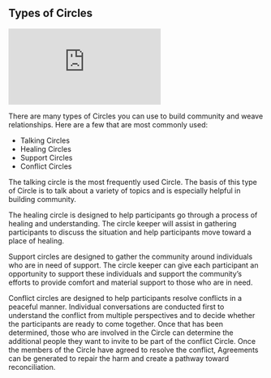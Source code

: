 ## Types of Circles

<Embed src="https://player.vimeo.com/video/797456208" />

There are many types of Circles you can use to build community and weave relationships. Here are a few that are most commonly used:

- Talking Circles
- Healing Circles
- Support Circles
- Conflict Circles

The talking circle is the most frequently used Circle. The basis of this type of Circle is to talk about a variety of topics and is especially helpful in building community.

The healing circle is designed to help participants go through a process of healing and understanding. The circle keeper will assist in gathering participants to discuss the situation and help participants move toward a place of healing.

Support circles are designed to gather the community around individuals who are in need of support. The circle keeper can give each participant an opportunity to support these individuals and support the community’s efforts to provide comfort and material support to those who are in need.

Conflict circles are designed to help participants resolve conflicts in a peaceful manner. Individual conversations are conducted first to understand the conflict from multiple perspectives and to decide whether the participants are ready to come together. Once that has been determined, those who are involved in the Circle can determine the additional people they want to invite to be part of the conflict Circle. Once the members of the Circle have agreed to resolve the conflict, Agreements can be generated to repair the harm and create a pathway toward reconciliation.
